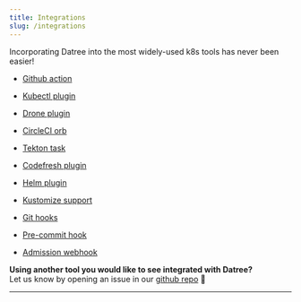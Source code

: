 ```yaml
---
title: Integrations
slug: /integrations
---
```


Incorporating Datree into the most widely-used k8s tools has never been easier!



- [Github action](https://github.com/datreeio/action-datree)

- [Kubectl plugin](https://github.com/datreeio/kubectl-datree)

- [Drone plugin](https://github.com/datreeio/drone-datree)

- [CircleCI orb](https://github.com/naorpeled/datree-circleci-orb)

- [Tekton task](https://hub.tekton.dev/tekton/task/datree)

- [Codefresh plugin](https://github.com/datreeio/codefresh-datree)

- [Helm plugin](https://github.com/datreeio/helm-datree)

- [Kustomize support](/integrations/kustomize-support)

- [Git hooks](/integrations/git-hooks)

- [Pre-commit hook](/integrations/pre-commit-hook)

- [Admission webhook](https://github.com/datreeio/datree/tree/main/cluster-integration)

**Using another tool you would like to see integrated with Datree?**  
Let us know by opening an issue in our [github repo](https://github.com/datreeio/datree/issues) 🤩

---

